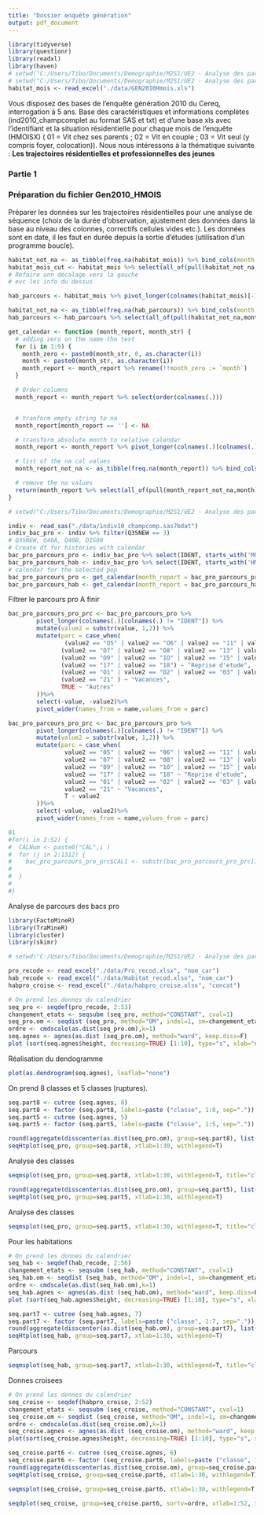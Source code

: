 ```yaml
---
title: "Dossier enquête génération"
output: pdf_document
---
```


```r
library(tidyverse)
library(questionr)
library(readxl)
library(haven)
# setwd("C:/Users/Tibo/Documents/Demographie/M2S1/UE2 - Analyse des parcours/Trajectoires dossier Enquete generation")
# setwd("C:/Users/Tibo/Documents/Demographie/M2S1/UE2 - Analyse des parcours/analyse-parcours-M2")
habitat_mois <- read_excel("./data/GEN2010Hmois.xls")
```

Vous disposez des bases de l’enquête génération 2010 du Cereq, interrogation à 5 ans. Base des caractéristiques et informations complètes (ind2010_champcomplet au format SAS et txt) et d’une base xls avec l’identifiant et la situation résidentielle pour chaque mois de l’enquête (HMOISX) ( 01 = Vit chez ses parents ; 02 = Vit en couple ; 03 = Vit seul (y compris foyer, colocation)).
Nous nous intéressons à la thématique suivante : **Les trajectoires résidentielles et professionnelles des jeunes**

### Partie 1
### Préparation du fichier Gen2010_HMOIS
Préparer les données sur les trajectoires résidentielles pour une analyse de séquence (choix de la durée d’observation, ajustement des données dans la base au niveau des colonnes, correctifs cellules vides etc.). Les données sont en date, il les faut en durée depuis la sortie d’études (utilisation d’un programme boucle).

```r
habitat_not_na <- as_tibble(freq.na(habitat_mois)) %>% bind_cols(month = rownames(freq.na(habitat_mois))) %>% filter(`%` == 0)
habitat_mois_cut <- habitat_mois %>% select(all_of(pull(habitat_not_na,month)))
# Refaire unn décalage vers la gauche
# evc les info du dessus

hab_parcours <- habitat_mois %>% pivot_longer(colnames(habitat_mois)[-1], values_drop_na = T) %>% group_by(IDENT) %>% mutate(month = row_number()) %>% select(-name) %>%pivot_wider(names_from = month,values_from = value)

habitat_not_na <- as_tibble(freq.na(hab_parcours)) %>% bind_cols(month = rownames(freq.na(hab_parcours))) %>% filter(`%` == 0)
hab_parcours <- hab_parcours %>% select(all_of(pull(habitat_not_na,month)))

```

```r

get_calendar <- function (month_report, month_str) {
  # adding zero on the name the text
  for (i in 1:9) {
    month_zero <- paste0(month_str, 0, as.character(i))
    month <- paste0(month_str, as.character(i))
    month_report <- month_report %>% rename(!!month_zero := `month`)
  }

  # Order columns
  month_report <- month_report %>% select(order(colnames(.)))


  # tranform empty string to na
  month_report[month_report == ''] <- NA

  # transform absolute month to relative calendar
  month_report <- month_report %>% pivot_longer(colnames(.)[colnames(.) != "IDENT"], values_drop_na = T) %>% mutate(name = substr(name, 5, nchar(name))) %>% arrange(as.numeric(name)) %>% group_by(IDENT) %>% mutate(month = paste0("CAL",row_number())) %>% select(-name) %>% pivot_wider(names_from = month,values_from = value)

  # list of the na cal values
  month_report_not_na <- as_tibble(freq.na(month_report)) %>% bind_cols(month = rownames(freq.na(month_report))) %>% filter(missing == 0)

  # remove the na values
  return(month_report %>% select(all_of(pull(month_report_not_na,month))))
}

# setwd("C:/Users/Tibo/Documents/Demographie/M2S1/UE2 - Analyse des parcours/analyse-parcours-M2")

indiv <- read_sas("./data/indiv10_champcomp.sas7bdat")
indiv_bac_pro <- indiv %>% filter(Q35NEW == 3)
# Q35NEW, Q40A, Q40B, DIS09
# Create df for histories with calendar
bac_pro_parcours_pro <- indiv_bac_pro %>% select(IDENT, starts_with('MOIS'), -MOISEDI)
bac_pro_parcours_hab <- indiv_bac_pro %>% select(IDENT, starts_with('HMOIS'))
# calendar for the selected pop
bac_pro_parcours_pro <- get_calendar(month_report = bac_pro_parcours_pro, month_str = "MOIS" )
bac_pro_parcours_hab <- get_calendar(month_report = bac_pro_parcours_hab, month_str = "HMOIS" )


```

Filtrer le parcours pro A finir
```r
bac_pro_parcours_pro_prc <- bac_pro_parcours_pro %>%
        pivot_longer(colnames(.)[colnames(.) != "IDENT"]) %>%
        mutate(value2 = substr(value, 1,2)) %>%
        mutate(parc = case_when(
                (value2 == "O5" | value2 == "O6" | value2 == "11" | value2 == "12") ~ "Recherche d'emploi",
               (value2 == "O7" | value2 == "O8" | value2 == "13" | value2 == "14") ~ "Inacativite",
               (value2 == "O9" | value2 == "1O" | value2 == "15" | value2 == "16") ~ "En Formation",
               (value2 == "17" | value2 == "18") ~ "Reprise d'etude",
               (value2 == "O1" | value2 == "O2" | value2 == "03" | value2 == "04") ~ "En emploi",
               (value2 == "21" ) ~ "Vacances",
               TRUE ~ "Autres"
        ))%>%
        select(-value, -value2)%>%
        pivot_wider(names_from = name,values_from = parc)

bac_pro_parcours_pro_prc <- bac_pro_parcours_pro %>%
        pivot_longer(colnames(.)[colnames(.) != "IDENT"]) %>%
        mutate(value2 = substr(value, 1,2)) %>%
        mutate(parc = case_when(
                value2 == "05" | value2 == "06" | value2 == "11" | value2 == "12" ~ "Recherche d'emploi",
                value2 == "07" | value2 == "08" | value2 == "13" | value2 == "14" ~ "Inactivite",
                value2 == "09" | value2 == "10" | value2 == "15" | value2 == "16" ~ "En Formation",
                value2 == "17" | value2 == "18" ~ "Reprise d'etude",
                value2 == "01" | value2 == "02" | value2 == "03" | value2 == "04" ~ "En emploi",
                value2 == "21" ~ "Vacances",
                T ~ value2
        ))%>%
        select(-value, -value2)%>%
        pivot_wider(names_from = name,values_from = parc)

01
#for(i in 1:52) {
#  CALNum <- paste0("CAL",i )
#  for (j in 2:1312) {
#    bac_pro_parcours_pro_prc$CAL1 <- substr(bac_pro_parcours_pro_prc[i][j], 1,2)
#
#  }
#
#}


```


Analyse de parcours des bacs pro
```r
library(FactoMineR)
library(TraMineR)
library(cluster)
library(skimr)

# setwd("C:/Users/Tibo/Documents/Demographie/M2S1/UE2 - Analyse des parcours/analyse-parcours-M2")

pro_recode <- read_excel("./data/Pro_recod.xlsx", "nom_car")
hab_recode <- read_excel("./data/Habitat_recod.xlsx", "nom_car")
habpro_croise <- read_excel("./data/habpro_croise.xlsx", "concat")

# On prend les donnes du calendrier
seq_pro <- seqdef(pro_recode, 2:53)
changement_etats <- seqsubm (seq_pro, method="CONSTANT", cval=1)
seq_pro.om <- seqdist (seq_pro, method="OM", indel=1, sm=changement_etats)
ordre <- cmdscale(as.dist(seq_pro.om),k=1)
seq.agnes <- agnes(as.dist (seq_pro.om), method="ward", keep.diss=F)
plot (sort(seq.agnes$height, decreasing=TRUE) [1:10], type="s", xlab="nb de classes", ylab="inertie")

```

Réalisation du dendogramme
```r
plot(as.dendrogram(seq.agnes), leaflab="none")
```

On prend 8 classes et 5 classes (ruptures).
```r
seq.part8 <- cutree (seq.agnes, 8)
seq.part8 <- factor (seq.part8, labels=paste ("classe", 1:8, sep="."))
seq.part5 <- cutree (seq.agnes, 5)
seq.part5 <- factor (seq.part5, labels=paste ("classe", 1:5, sep="."))
```
```r
round(aggregate(disscenter(as.dist(seq_pro.om), group=seq.part8), list(seq.part8),mean)[,-1],1)
seqHtplot(seq_pro, group=seq.part8, xtlab=1:30, withlegend=T)
```


Analyse des classes
```r
seqmsplot(seq_pro, group=seq.part8, xtlab=1:30, withlegend=T, title="classe")
```
```r
round(aggregate(disscenter(as.dist(seq_pro.om), group=seq.part5), list(seq.part5),mean)[,-1],1)
seqHtplot(seq_pro, group=seq.part5, xtlab=1:30, withlegend=T)
```
Analyse des classes
```r
seqmsplot(seq_pro, group=seq.part5, xtlab=1:30, withlegend=T, title="classe")
```

Pour les habitations
```r
# On prend les donnes du calendrier
seq_hab <- seqdef(hab_recode, 2:56)
changement_etats <- seqsubm (seq_hab, method="CONSTANT", cval=1)
seq_hab.om <- seqdist (seq_hab, method="OM", indel=1, sm=changement_etats)
ordre <- cmdscale(as.dist(seq_hab.om),k=1)
seq_hab.agnes <- agnes(as.dist (seq_hab.om), method="ward", keep.diss=F)
plot (sort(seq_hab.agnes$height, decreasing=TRUE) [1:10], type="s", xlab="nb de classes", ylab="inertie")
```
```r
seq.part7 <- cutree (seq_hab.agnes, 7)
seq.part7 <- factor (seq.part7, labels=paste ("classe", 1:7, sep="."))
round(aggregate(disscenter(as.dist(seq_hab.om), group=seq.part7), list(seq.part7),mean)[,-1],1)
seqHtplot(seq_hab, group=seq.part7, xtlab=1:30, withlegend=T)
```

Parcours
```r
seqmsplot(seq_hab, group=seq.part7, xtlab=1:30, withlegend=T, title="classe")
```

Donnes croisees
```r
# On prend les donnes du calendrier
seq_croise <- seqdef(habpro_croise, 2:52)
changement_etats <- seqsubm (seq_croise, method="CONSTANT", cval=1)
seq_croise.om <- seqdist (seq_croise, method="OM", indel=1, sm=changement_etats)
ordre <- cmdscale(as.dist(seq_croise.om),k=1)
seq_croise.agnes <- agnes(as.dist (seq_croise.om), method="ward", keep.diss=F)
plot(sort(seq_croise.agnes$height, decreasing=TRUE) [1:10], type="s", xlab="nb de classes", ylab="inertie")
```

```r
seq_croise.part6 <- cutree (seq_croise.agnes, 6)
seq_croise.part6 <- factor (seq_croise.part6, labels=paste ("classe", 1:6, sep="."))
round(aggregate(disscenter(as.dist(seq_croise.om), group=seq_croise.part6), list(seq_croise.part6),mean)[,-1],1)
seqHtplot(seq_croise, group=seq_croise.part6, xtlab=1:30, withlegend=T)
```

```r
seqmsplot(seq_croise, group=seq_croise.part6, xtlab=1:30, withlegend=T, title="classe")
```
```r
seqdplot(seq_croise, group=seq_croise.part6, sortv=ordre, xtlab=1:52, tlim=0, border=NA, withlegend=T, yaxis=F)
```
